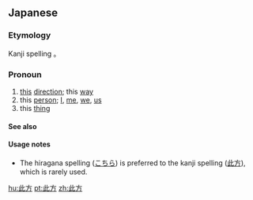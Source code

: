 ==Japanese==
{{ja-kanjitab|こ}}

===Etymology===
Kanji spelling {{borrowing|ja|zh|[[此]] + [[方]]}}。

===Pronoun===
{{ja-pos|pronoun|こちら}}
# [[this]] [[direction]]; this [[way]]
# this [[person]]; [[I]], [[me]], [[we]], [[us]]
# this [[thing]]

====See also====
{{Japanese demonstratives}}

====Usage notes====
* The hiragana spelling ([[こちら]]) is preferred to the kanji spelling ([[此方]]), which is rarely used.

[[hu:此方]]
[[pt:此方]]
[[zh:此方]]